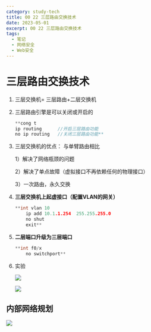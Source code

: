 ```yaml
---
category: study-tech
title: 00 22 三层路由交换技术
date: 2023-05-01
excerpt: 00 22 三层路由交换技术
tags:
  - 笔记
  - 网络安全
  - Web安全
---
```

# 三层路由交换技术

1. 三层交换机= 三层路由+二层交换机
2. 三层路由引擎是可以关闭或开启的
    
    ```cpp
    **cong t
    ip routing      //开启三层路由功能
    no ip routing   //关闭三层路由功能**
    ```
    
3. 三层交换机的优点： 与单臂路由相比
    
    1）解决了网络瓶颈的问题
    
    2）解决了单点故障（虚拟接口不再依赖任何的物理接口）
    
    3）一次路由，永久交换
    
4. **三层交换机上起虚接口（配置VLAN的网关）**
    
    ```cpp
    **int vlan 10
    	ip add 10.1.1.254  255.255.255.0
    	no shut
    	exit**
    ```
    
5. **二层端口升级为三层端口**
    
    ```cpp
    **int f0/x
    	no switchport**
    ```
    
6. 实验
    
    ![](https://cdn.jsdelivr.net/gh/yy0691/img-bed@main/Net_Safe_Notion/Untitled%2090.png)
    
    ![](https://cdn.jsdelivr.net/gh/yy0691/img-bed@main/Net_Safe_Notion/Untitled%2091.png)
    

## 内部网络规划

![](https://cdn.jsdelivr.net/gh/yy0691/img-bed@main/Net_Safe_Notion/Untitled%2092.png)